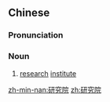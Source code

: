 {{also|硏究院}}
==Chinese==
{{zh-forms|type=21}}

===Pronunciation===
{{zh-pron
|m=yán究yuàn
|cat=n
}}

===Noun===
{{zh-noun}}

# [[research]] [[institute]]

{{zh-cat|Schools}}

[[zh-min-nan:研究院]]
[[zh:研究院]]